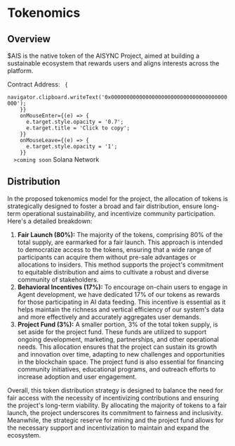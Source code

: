 # Tokenomics

## Overview

$AIS is the native token of the AISYNC Project, aimed at building a sustainable ecosystem that rewards users and aligns interests across the platform.

<div style={{
  display: 'flex',
  alignItems: 'center',
  gap: '1rem',
  padding: '0.75rem 1rem',
  margin: '1rem 0',
  backgroundColor: 'rgba(0, 0, 0, 0.2)',
  borderRadius: '0.75rem',
  fontSize: '0.875rem',
}}>
  <span style={{ color: 'var(--fg-light)' }}>Contract Address:</span>
  <code 
    style={{ 
      color: 'var(--fg)',
      fontFamily: 'monospace',
      cursor: 'pointer',
      transition: 'opacity 0.2s ease',
    }}
    onClick={() => {
      navigator.clipboard.writeText('0x0000000000000000000000000000000000000000');
    }}
    onMouseEnter={(e) => {
      e.target.style.opacity = '0.7';
      e.target.title = 'Click to copy';
    }}
    onMouseLeave={(e) => {
      e.target.style.opacity = '1';
    }}
  >coming soon</code>
  <span style={{ 
    marginLeft: 'auto',
    color: 'var(--fg-light)',
    fontSize: '0.75rem' 
  }}>Solana Network</span>
</div>


## Distribution


In the proposed tokenomics model for the project, the allocation of tokens is strategically designed to foster a broad and fair distribution, ensure long-term operational sustainability, and incentivize community participation. Here's a detailed breakdown:

1. **Fair Launch (80%):** The majority of the tokens, comprising 80% of the total supply, are earmarked for a fair launch. This approach is intended to democratize access to the tokens, ensuring that a wide range of participants can acquire them without pre-sale advantages or allocations to insiders. This method supports the project's commitment to equitable distribution and aims to cultivate a robust and diverse community of stakeholders.
2. **Behavioral Incentives (17%):** To encourage on-chain users to engage in Agent development, we have dedicated 17% of our tokens as rewards for those participating in AI data feeding. This incentive is essential as it helps maintain the richness and vertical efficiency of our system's data and more effectively and accurately aggregates user demands.
3. **Project Fund (3%):** A smaller portion, 3% of the total token supply, is set aside for the project fund. These funds are utilized to support ongoing development, marketing, partnerships, and other operational needs. This allocation ensures that the project can sustain its growth and innovation over time, adapting to new challenges and opportunities in the blockchain space. The project fund is also essential for financing community initiatives, educational programs, and outreach efforts to increase adoption and user engagement.

Overall, this token distribution strategy is designed to balance the need for fair access with the necessity of incentivizing contributions and ensuring the project's long-term viability. By allocating the majority of tokens to a fair launch, the project underscores its commitment to fairness and inclusivity. Meanwhile, the strategic reserve for mining and the project fund allows for the necessary support and incentivization to maintain and expand the ecosystem.